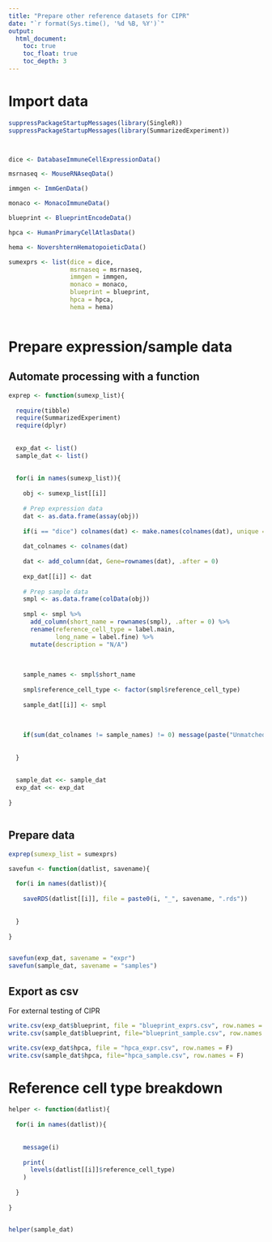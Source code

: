 ```yaml
---
title: "Prepare other reference datasets for CIPR"
date: "`r format(Sys.time(), '%d %B, %Y')`"
output:
  html_document:
    toc: true
    toc_float: true
    toc_depth: 3
---
```



# Import data


```r

suppressPackageStartupMessages(library(SingleR))
suppressPackageStartupMessages(library(SummarizedExperiment))



dice <- DatabaseImmuneCellExpressionData()

msrnaseq <- MouseRNAseqData()

immgen <- ImmGenData()

monaco <- MonacoImmuneData()

blueprint <- BlueprintEncodeData()

hpca <- HumanPrimaryCellAtlasData()

hema <- NovershternHematopoieticData()

sumexprs <- list(dice = dice, 
                 msrnaseq = msrnaseq,
                 immgen = immgen,
                 monaco = monaco, 
                 blueprint = blueprint, 
                 hpca = hpca, 
                 hema = hema)



```


# Prepare expression/sample data

## Automate processing with a function

```r


exprep <- function(sumexp_list){
  
  require(tibble)
  require(SummarizedExperiment)
  require(dplyr)
  
  
  exp_dat <- list()
  sample_dat <- list()
  
  
  for(i in names(sumexp_list)){
    
    obj <- sumexp_list[[i]]
    
    # Prep expression data
    dat <- as.data.frame(assay(obj))
    
    if(i == "dice") colnames(dat) <- make.names(colnames(dat), unique = T)
    
    dat_colnames <- colnames(dat)
    
    dat <- add_column(dat, Gene=rownames(dat), .after = 0)
    
    exp_dat[[i]] <- dat
    
    # Prep sample data
    smpl <- as.data.frame(colData(obj))
    
    smpl <- smpl %>%
      add_column(short_name = rownames(smpl), .after = 0) %>%
      rename(reference_cell_type = label.main,
             long_name = label.fine) %>%
      mutate(description = "N/A")
    
    
    
    sample_names <- smpl$short_name
    
    smpl$reference_cell_type <- factor(smpl$reference_cell_type)
    
    sample_dat[[i]] <- smpl
    
    
    
    if(sum(dat_colnames != sample_names) != 0) message(paste("Unmatched name. Check" ,i)) else message("Column names of expression data and sample metadata is matched.")
    
    
  }
  
  
  sample_dat <<- sample_dat
  exp_dat <<- exp_dat
  
}



```


## Prepare data

```r

exprep(sumexp_list = sumexprs)

savefun <- function(datlist, savename){
  
  for(i in names(datlist)){
    
    saveRDS(datlist[[i]], file = paste0(i, "_", savename, ".rds"))
    
    
  }
  
}


savefun(exp_dat, savename = "expr")
savefun(sample_dat, savename = "samples")

```



## Export as csv

For external testing of CIPR

```r

write.csv(exp_dat$blueprint, file = "blueprint_exprs.csv", row.names = F)
write.csv(sample_dat$blueprint, file="blueprint_sample.csv", row.names = F)

write.csv(exp_dat$hpca, file = "hpca_expr.csv", row.names = F)
write.csv(sample_dat$hpca, file="hpca_sample.csv", row.names = F)

```


# Reference cell type breakdown

```r

helper <- function(datlist){
  
  for(i in names(datlist)){
    
    
    message(i)
    
    print(
      levels(datlist[[i]]$reference_cell_type)
    )
    
  }
    
}


helper(sample_dat)




```










